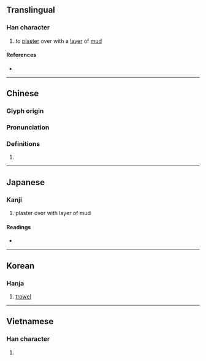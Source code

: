 {{also|圩}}
{{character info/new}}
==Translingual==

===Han character===
{{Han char|rn=32|rad=土|as=03|sn=6|four=41127|canj=GMMS|ids=⿰土亏}}

# to [[plaster]] over with a [[layer]] of [[mud]]

====References====
* {{Han ref|kx=0223.140|dkj=04885|dj=0456.030|hdz=10418.020|uh=572C|ud=22316|bh=A664|bd=42596}}

----

==Chinese==
{{zh-forms}}

===Glyph origin===
{{Han etym}}

===Pronunciation===
{{zh-pron
|m=wū
|c=wu1
|mc=y
|oc=y
|cat=
}}

===Definitions===
{{zh-hanzi}}

# {{rfdef|zh}}

----

==Japanese==

===Kanji===
{{ja-kanji|grade=|rs=土03}}

# plaster over with layer of mud

====Readings====
* {{ja-readings
|on=お, う
|kun=こて, ぬ-る}}

----

==Korean==

===Hanja===
{{ko-hanja|hangeul=오}}

# [[trowel]]

----

==Vietnamese==

===Han character===
{{vi-hantu|[[hũ]]|rs=土03}}

# {{defn|lang=vi|sort=土03}}